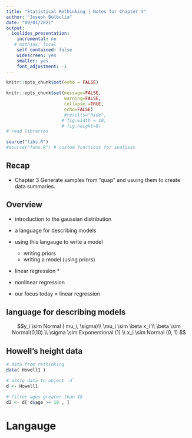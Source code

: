 ```yaml
---
title: "Statistical Rethinking | Notes for Chapter 4"
author: "Joseph Bulbulia"
date: "09/01/2021"
output:
  ioslides_presentation:
    incremental: no
   # mathjax: local
    self_contained: false
    widescreen: yes
    smaller: yes
    font_adjustment: -1
---
```


```r
knitr::opts_chunk$set(echo = FALSE)
```

```r
knitr::opts_chunk$set(message=FALSE, 
                      warning=FALSE,
                      collapse =TRUE,
                      echo=FALSE)
                      #results="hide", 
                     # fig.width = 10,
                     # fig.height=8)
# read libraries
```
```r
source("libs.R")
#source("funs.R") # custom functions for analysis
```
## Recap
- Chapter 3  Generate samples from "quap" and usuing them to create data summaries.  

## Overview

- introduction to the gaussian distribution 

- a language for describing models

- using this langauge to write a model
  - writing priors 
  - writing a model (using priors)

- linear regression * 

- nonlinear regression 

<div class="notes">
* our focus today = linear regression
</div>

## language for describing models

$$y_i \sim Normal ( mu_i, \sigma)\\
\mu_i \sim \beta x_i \\
\beta \sim Normal(0,10) \\
\sigma \sim Exponentional (1) \\
x_i \sim Normal (0, 1)
$$



## Howell's height data

```r
# data from rethinking
data( Howell1 )

# assig data to object `d`
d <- Howell1

# filter ages greater than 18
d2 <- d[ d$age >= 18 , ]
```

# Langauge